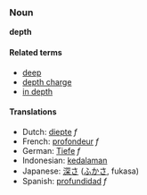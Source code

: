 === Noun ===
'''depth'''

====Related terms====
*[[deep]]
*[[depth charge]]
*[[in depth]]

==== Translations ====
*Dutch: [[diepte]] ''f''
*French: [[profondeur]] ''f''
*German: [[Tiefe]] ''f''
*Indonesian: [[dalam|kedalaman]]
*Japanese: [[深さ]] ([[ふかさ]], fukasa)
*Spanish: [[profundidad]] ''f''